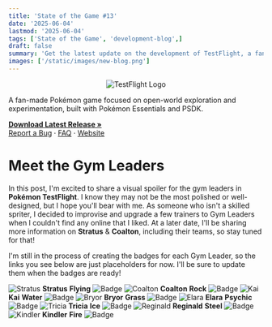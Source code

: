 ```yaml
---
title: 'State of the Game #13'
date: '2025-06-04'
lastmod: '2025-06-04'
tags: ['State of the Game', 'development-blog',]
draft: false
summary: 'Get the latest update on the development of TestFlight, a fan-made Pokémon game. Read about the progress made on the Gym Leader Map, Gym Leaders 1 & 2, Title Screen, and Fakémon Starters.'
images: ['/static/images/new-blog.png']
---
```


<div className="text-center" align="center">
  <img src="https://i.imgur.com/X1N3ADz.png" alt="TestFlight Logo" />
</div>

<div className="text-center">
  <p>
    A fan-made Pokémon game focused on open-world exploration and experimentation, built with Pokémon Essentials and PSDK.
  </p>
  <p>
    <a href="https://github.com/EmeraldVoid/Pokemon-TestFlight/releases"><strong>Download Latest Release »</strong></a>
    <br />
    <a href="https://github.com/EmeraldVoid/Pokemon-TestFlight/issues">Report a Bug</a>
    ·
    <a href="https://github.com/EmeraldVoid/Pokemon-TestFlight?tab=readme-ov-file#faq">FAQ</a>
    ·
    <a href="https://emeraldvoid.github.io/Pokemon-TestFlight/index.html">Website</a>
  </p>
</div>

# Meet the Gym Leaders

In this post, I'm excited to share a visual spoiler for the gym leaders in **Pokémon TestFlight**. I know they may not be the most polished or well-designed, but I hope you'll bear with me. As someone who isn't a skilled spriter, I decided to improvise and upgrade a few trainers to Gym Leaders when I couldn't find any online that I liked. At a later date, I'll be sharing more information on **Stratus** & **Coalton**, including their teams, so stay tuned for that!

I'm still in the process of creating the badges for each Gym Leader, so the links you see below are just placeholders for now. I'll be sure to update them when the badges are ready!

<tr style={{ backgroundColor: '#add2f5', color: 'black' }}>
      <td><img src="https://i.imgur.com/00LOD06.png" alt="Stratus" style={{ display: 'block', marginLeft: 'auto', marginRight: 'auto' }} /></td>
      <td><strong>Stratus</strong></td>
      <td><strong>Flying</strong></td>
      <td><img src="link to badge" alt="Badge" style={{ display: 'block', marginLeft: 'auto', marginRight: 'auto' }} /></td>
    </tr>
    <tr style={{ backgroundColor: '#cbc7ad', color: 'black' }}>
      <td><img src="https://i.imgur.com/uzwEj6O.png" alt="Coalton" style={{ display: 'block', marginLeft: 'auto', marginRight: 'auto' }} /></td>
      <td><strong>Coalton</strong></td>
      <td><strong>Rock</strong></td>
      <td><img src="link to badge" alt="Badge" style={{ display: 'block', marginLeft: 'auto', marginRight: 'auto' }} /></td>
    </tr>
    <tr style={{ backgroundColor: '#74acf5', color: 'black' }}>
      <td><img src="https://i.imgur.com/alqMExP.png" alt="Kai" style={{ display: 'block', marginLeft: 'auto', marginRight: 'auto' }} /></td>
      <td><strong>Kai</strong></td>
      <td><strong>Water</strong></td>
      <td><img src="link to badge" alt="Badge" style={{ display: 'block', marginLeft: 'auto', marginRight: 'auto' }} /></td>
    </tr>
    <tr style={{ backgroundColor: '#82c274', color: 'black' }}>
      <td><img src="https://i.imgur.com/TLpjfUe.png" alt="Bryor" style={{ display: 'block', marginLeft: 'auto', marginRight: 'auto' }} /></td>
      <td><strong>Bryor</strong></td>
      <td><strong>Grass</strong></td>
      <td><img src="link to badge" alt="Badge" style={{ display: 'block', marginLeft: 'auto', marginRight: 'auto' }} /></td>
    </tr>
    <tr style={{ backgroundColor: '#f584a8', color: 'black' }}>
      <td><img src="https://i.imgur.com/DX5dZ4Q.png" alt="Elara" style={{ display: 'block', marginLeft: 'auto', marginRight: 'auto' }} /></td>
      <td><strong>Elara</strong></td>
      <td><strong>Psychic</strong></td>
      <td><img src="link to badge" alt="Badge" style={{ display: 'block', marginLeft: 'auto', marginRight: 'auto' }} /></td>
    </tr>
    <tr style={{ backgroundColor: '#81dff7', color: 'black' }}>
      <td><img src="https://i.imgur.com/k0id8IK.png" alt="Tricia" style={{ display: 'block', marginLeft: 'auto', marginRight: 'auto' }} /></td>
      <td><strong>Tricia</strong></td>
      <td><strong>Ice</strong></td>
      <td><img src="link to badge" alt="Badge" style={{ display: 'block', marginLeft: 'auto', marginRight: 'auto' }} /></td>
    </tr>
    <tr style={{ backgroundColor: '#98c2d1', color: 'black' }}>
      <td><img src="https://i.imgur.com/j9dveuK.png" alt="Reginald" style={{ display: 'block', marginLeft: 'auto', marginRight: 'auto' }} /></td>
      <td><strong>Reginald</strong></td>
      <td><strong>Steel</strong></td>
      <td><img src="link to badge" alt="Badge" style={{ display: 'block', marginLeft: 'auto', marginRight: 'auto' }} /></td>
    </tr>
    <tr style={{ backgroundColor: '#ef7374', color: 'black' }}>
      <td><img src="https://i.imgur.com/rIaYgcp.png" alt="Kindler" style={{ display: 'block', marginLeft: 'auto', marginRight: 'auto' }} /></td>
      <td><strong>Kindler</strong></td>
      <td><strong>Fire</strong></td>
      <td><img src="link to badge" alt="Badge" style={{ display: 'block', marginLeft: 'auto', marginRight: 'auto' }} /></td>
    </tr>




